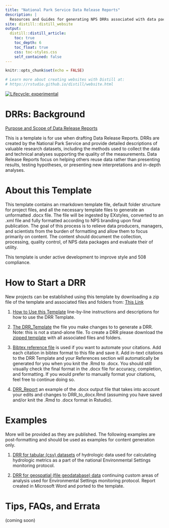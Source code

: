 ```yaml
---
title: "National Park Service Data Release Reports"
description: |
  Resources and Guides for generating NPS DRRs associated with data packages
site: distill::distill_website
output:
  distill::distill_article:
    toc: true
    toc_depth: 6
    toc_float: true
    css: toc-styles.css
    self_contained: false
---
```


```r
knitr::opts_chunk$set(echo = FALSE)

# Learn more about creating websites with Distill at:
# https://rstudio.github.io/distill/website.html

```
<!-- badges: start -->
[![Lifecycle: experimental](https://img.shields.io/badge/lifecycle-experimental-orange.svg)](https://www.tidyverse.org/lifecycle/#experimental)
<!-- badges: end -->


# DRRs: Background

[Purpose and Scope of Data Release Reports](PurposeAndScope.html)

This is a template is for use when drafting Data Release Reports. DRRs are created by the National Park Service and provide detailed descriptions of valuable research datasets, including the methods used to collect the data and technical analyses supporting the quality of the measurements. Data Release Reports focus on helping others reuse data rather than presenting results, testing hypotheses, or presenting new interpretations and in-depth analyses. 

# About this Template
This template contains an rmarkdown template file, default folder structure for project files, and all the necessary template files to generate an unformatted .docx file. The file will be ingested by EXstyles, converted to an .xml file and fully formatted according to NPS branding upon final publication. The goal of this process is to relieve data producers, managers, and scientists from the burden of formatting and allow them to focus primarily on content. The content should document the collection, processing, quality control, of NPS data packages and evaluate their of utility. 

This template is under active development to improve style and 508 compliance.

# How to Start a DRR

New projects can be established using this template by downloading a zip file of the template and associated files and folders from: [This Link](https://github.com/nationalparkservice/DRR_Template/zipball/master)

1. [How to Use this Template](HowToUseThisTemplate.html) line-by-line instructions and descriptions for how to use the DRR Template.

2. [The DRR_Template](https://github.com/nationalparkservice/DRR_Template/blob/master/DRR_to_docx.Rmd) the file you make changes to to generate a DRR. Note: this is not a stand-alone file. To create a DRR please download the [zipped template](https://github.com/nationalparkservice/DRR_Template/zipball/master) with all associated files and folders.

3. [Bibtex reference file](https://github.com/nationalparkservice/DRR_Template/raw/master/reference.bib) is used if you want to automate your citations. Add each citation in bibtex format to this file and save it. Add in-text citations to the DRR Template and your References section will automatically be generated for you when you knit the .Rmd to .docx. You should still visually check the final format in the .docx file for accuracy, completion, and formatting. If you would prefer to manually format your citations, feel free to continue doing so.

4. [DRR_Report](https://github.com/nationalparkservice/DRR_Template/raw/master/DRR_to_docx.docx) an example of the .docx output file that takes into account your edits and changes to DRR_to_docx.Rmd (assuming you have saved and/or knit the .Rmd to .docx format in Rstudio). 

# Examples
More will be provided as they are published. The following examples are post-formatting and should be used as examples for content generation only.

1. [DRR for tabular (csv) datasets](DRAFT_2019_Report_NationalMeanDailyFlowsDataSummary.html) of hydrologic data used for calculating hydrologic metrics as a part of the national Environmental Settings monitoring protocol. 
    
2. [DRR for geospatial (file geodatabase) data](NPS-NRSS-DRR-2020-1.html) continuing custom areas of analysis used for Environmental Settings monitoring protocol. Report created in Microsoft Word and ported to the template.

# Tips, FAQs, and Errata 
(coming soon)


